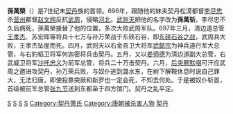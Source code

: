 '''孫萬榮'''（{{bd|7世纪|？|697年|catIdx=S}}）是7世纪末[[契丹|契丹]]族的首领。696年，跟随他的妹夫契丹松漠都督[[李尽忠|李尽忠]]杀[[营州|营州]]都督[[赵文翙|赵文翙]]反抗[[武周|武周]]，侵略[[河北|河北]]。[[武则天|武则天]]把他的名字改为'''孫萬斩'''。李尽忠不久后病死，孫萬榮接替了他的位置，多次大败武周军队。697年三月，清边道总管[[王孝杰|王孝杰]]、苏宏晖等将兵十七万与孙万荣战于东硖石谷，即[[东硖石谷之战|东硖石谷之战]]，武周兵大败，王孝杰坠崖而死。四月，武则天以右金吾卫大将军[[武懿宗|武懿宗]]为神兵道行军大总管，与右豹韬卫将军何迦密将兵击契丹。五月，又以[[娄师德|娄师德]]为清边道副大总管，右武威卫将军[[沙吒忠义|沙吒忠义]]为前军总管，将兵二十万击契丹。六月，[[后突厥|后突厥]][[默啜|默啜]]可汗应武周之邀进攻契丹，孙万荣兵败，与奴仆逃到潞水东，在树下解鞍休息时说自己罪大，无法归唐，即使投靠突厥和新罗也一定会死，不知去何处。于是被奴仆斩首，首级被前军总管[[张九节|张九节]]送到东都枭于四方馆门。契丹之乱平定。

{{start box}}
{{s-before|[[李尽忠|李尽忠]]}}
{{s-title|[[辽朝君主列表#契丹（松漠都督府都督）|契丹首领]]<br>松漠郡王|696年—697年}}
{{s-after|[[李失活|李失活]]}}
{{end box}}

[[Category:唐朝契丹君主|S]]
[[Category:唐朝右领军卫将军|S]]
[[Category:武周叛乱领袖|S]]
[[Category:武周诏改名字者|S]]
[[Category:契丹萧氏|Category:契丹萧氏]]
[[Category:唐朝被杀害人物|Category:唐朝被杀害人物]]
[[Category:唐朝异姓郡王|契丹]]